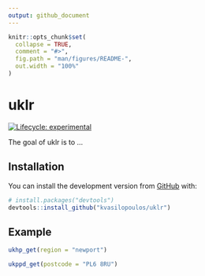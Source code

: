 ```yaml
---
output: github_document
---
```


<!-- README.md is generated from README.Rmd. Please edit that file -->

```r
knitr::opts_chunk$set(
  collapse = TRUE,
  comment = "#>",
  fig.path = "man/figures/README-",
  out.width = "100%"
)
```
# uklr

<!-- badges: start -->
[![Lifecycle: experimental](https://img.shields.io/badge/lifecycle-experimental-orange.svg)](https://www.tidyverse.org/lifecycle/#experimental)
<!-- badges: end -->

The goal of uklr is to ...

## Installation

You can install the development version from [GitHub](https://github.com/) with:

``` r
# install.packages("devtools")
devtools::install_github("kvasilopoulos/uklr")
```
## Example


```r
ukhp_get(region = "newport")

ukppd_get(postcode = "PL6 8RU")

```

